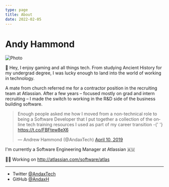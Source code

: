```yaml
---
type: page
title: About
date: 2022-02-05
---
```


# Andy Hammond


<Image
  src="/images/NotACleverMan.jpeg"
  alt="Photo"
  width={1500}
  height={500}
  layout="responsive"
  priority
  className="next-image"
/>

👋 Hey, I enjoy gaming and all things tech. From studying Ancient History for my undergrad degree,
I was lucky enough to land into the world of working in technology.

A mate from church referred me for a contractor position in the recruiting team at Atlassian.
After a few years – focused mostly on grad and intern recruiting – I made the switch to working in
the R&D side of the business building software.

<blockquote className="twitter-tweet">
  <p lang="en" dir="ltr">
    Enough people asked me how I moved from a non-technical role to being a
    Software Developer that I put together a collection of the online tech
    training resources I used as part of my career transition -{' '}
    <a href="https://t.co/FBFtew8eX6">https://t.co/FBFtew8eX6</a>
  </p>
  &mdash; Andrew Hammond (@AndaxTech) <a href="https://twitter.com/AndaxTech/status/1115897031837532166?ref_src=twsrc%5Etfw">April 10, 2019</a>
</blockquote> <script
  async
  src="https://platform.twitter.com/widgets.js"
  charset="utf-8"
></script>

I'm currently a Software Engineering Manager at Atlassian 🇦🇺

👨‍💻 Working on http://atlassian.com/software/atlas

---

- Twitter [@AndaxTech](https://twitter.com/AndaxTech)
- GitHub [@AndaxH](https://github.com/AndaxH)
